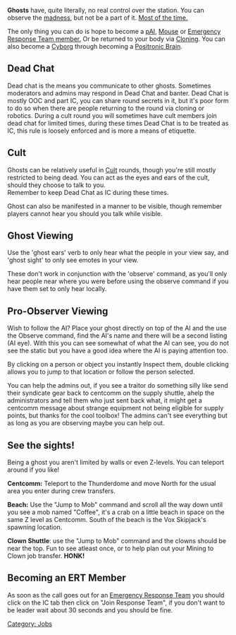 {{JobPageHeader
|headerbgcolor = #444444
|headerfontcolor = white
|stafftype = DECEASED
|imagebgcolor = #808080
|img_generic = Ghost.png
|img = 
|jobtitle = Ghost
|access = [[:Category:Locations|Everything]]
|difficulty = None
|superior = No one.
|duties = Be dead, observe the round. Hope to become a [[pAI]], [[Mouse]] or [[Emergency Response Team]] Member.
|guides = You're reading the guide right now. Why would you need a guide to being a ghost?}}

'''Ghosts''' have, quite literally, no real control over the station. You can observe the [[Traitor|madness]], but not be a part of it. [[Cult|Most of the time.]]

The only thing you can do is hope to become a [[pAI]], [[Mouse]] or [[Emergency Response Team|Emergency Response Team member.]] Or be returned to your body via [[Cloning]]. You can also become a [[Cyborg]] through becoming a [[Positronic Brain]].

== Dead Chat ==

Dead chat is the means you communicate to other ghosts.  Sometimes moderators and admins may respond in Dead Chat and banter.  Dead Chat is mostly OOC and part IC, you can share round secrets in it, but it's poor form to do so when there are people returning to the round via cloning or robotics.  During a cult round you will sometimes have cult members join dead chat for limited times, during these times Dead Chat is to be treated as IC, this rule is loosely enforced and is more a means of etiquette.

== Cult ==
Ghosts can be relatively useful in [[Cult]] rounds, though you're still mostly restricted to being dead. You can act as the eyes and ears of the cult, should they choose to talk to you.<br>  Remember to keep Dead Chat as IC during these times.

Ghost can also be manifested in a manner to be visible, though remember players cannot hear you should you talk while visible.

== Ghost Viewing ==
Use the 'ghost ears' verb to only hear what the people in your view say, and 'ghost sight' to only see emotes in your view.

These don't work in conjunction with the 'observe' command, as you'll only hear people near where you were before using the observe command if you have them set to only hear locally.

== Pro-Observer Viewing ==

Wish to follow the AI?  Place your ghost directly on top of the AI and the use the Observe command, find the AI's name and there will be a second listing <AI Name> (AI eye).  With this you can see somewhat of what the AI can see, you do not see the static but you have a good idea where the AI is paying attention too.

By clicking on a person or object you instantly Inspect them, double clicking allows you to jump to that location or follow the person selected.

You can help the admins out, if you see a traitor do something silly like send their syndicate gear back to centcomm on the supply shuttle, ahelp the administrators and tell them who just sent back what, it might get a centcomm message about strange equipment not being eligible for supply points, but thanks for the cool toolbox!  The admins can't see everything but as long as you are observing maybe you can help out.

== See the sights! ==

Being a ghost you aren't limited by walls or even Z-levels.  You can teleport around if you like!

'''Centcomm:'''  Teleport to the Thunderdome and move North for the usual area you enter during crew transfers.

'''Beach:'''  Use the "Jump to Mob" command and scroll all the way down until you see a mob named "Coffee", it's a crab on a little beach in space on the same Z level as Centcomm.  South of the beach is the Vox Skipjack's spawning location.

'''Clown Shuttle''':  use the "Jump to Mob" command and the clowns should be near the top.  Fun to see atleast once, or to help plan out your Mining to Clown job transfer.  '''HONK!'''

== Becoming an ERT Member ==

As soon as the call goes out for an [[Emergency Response Team]] you should click on the IC tab then click on "Join Response Team", if you don't want to be leader wait about 30 seconds and you should be fine.



{{Jobs}}
[[Category: Jobs]]